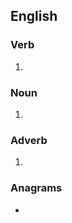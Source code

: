 {{also|pit-a-pat}}
==English==

===Verb===
{{en-verb|pitapatt}}

# {{alternative spelling of|en|pit-a-pat}}

===Noun===
{{en-noun}}

# {{alternative spelling of|en|pit-a-pat}}

===Adverb===
{{en-adv|-}}

# {{alternative spelling of|en|pit-a-pat}}

===Anagrams===
* {{anagrams|en|a=aaipptt|apitpat}}